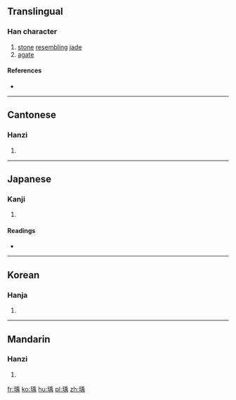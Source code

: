 ==Translingual==

===Han character===
{{Han char|rn=96|rad=玉|as=09|sn=13|four=12127|canj=MGHLB}}

# [[stone]] [[resemble|resembling]] [[jade]]
# [[agate]]

====References====
* {{Han ref|kx=0736.140|dkj=21095|dj=1147.170|hdz=21127.070|uh=7440|ud=29760|bh=DEB7|bd=57015}}

----

==Cantonese==

===Hanzi===
{{yue-hanzi|jyut=|y=yu5}}

# {{defn|lang=yue|sort=玉09}}

----

==Japanese==

===Kanji===
{{ja-kanji|grade=|rs=玉09}}

# {{defn|lang=ja|sort=玉09}}

====Readings====
* {{ja-readings|on=[[う]] (u)|kun=|nanori=}}

----

==Korean==

===Hanja===
{{ko-hanja|hangeul=우|eumhun=|rv=u|mr=u|y=wu}}

# {{defn|lang=ko|sort=玉09}}

----

==Mandarin==

===Hanzi===
{{cmn-hanzi|pin=[[mèi]] ([[mei4]]), [[yǔ]] ([[yu3]])|wg=mei<sup>4</sup>, yü<sup>3</sup>}}

# {{defn|lang=cmn|sort=玉09}}

[[fr:瑀]]
[[ko:瑀]]
[[hu:瑀]]
[[pl:瑀]]
[[zh:瑀]]